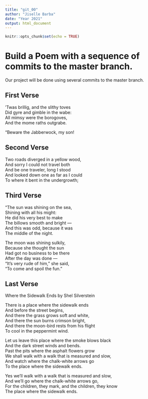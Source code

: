 ```yaml
---
title: "git_00"
author: "Jiselle Barba"
date: "Year 2021"
output: html_document
---
```


```r
knitr::opts_chunk$set(echo = TRUE)
```
# Build a Poem with a sequence of commits to the master branch.
Our project will be done using several commits to the master branch.
<!-- Do not modify or change any text in "!--" bracketed areas such as this --- these are instructions to
you, if you change any of this the git program will notice it and compromise your git merging strategy !-->

## First Verse 
<!--Put the first five lines of a poem by Lewis Carrol in this section!-->
 ’Twas brillig, and the slithy toves    
      Did gyre and gimble in the wabe:   
All mimsy were the borogoves,   
      And the mome raths outgrabe.   
  
“Beware the Jabberwock, my son!  
  
## Second Verse
<!--Put the first five lines of a poem by Robert Frost here!-->
Two roads diverged in a yellow wood,  
And sorry I could not travel both  
And be one traveler, long I stood  
And looked down one as far as I could  
To where it bent in the undergrowth;  
  
## Third Verse
<!--Put the first two verses of The Walrus and the Carpenter here!-->
"The sun was shining on the sea,  
      Shining with all his might:  
He did his very best to make  
      The billows smooth and bright —  
And this was odd, because it was  
      The middle of the night.  
  
The moon was shining sulkily,  
      Because she thought the sun  
Had got no business to be there  
      After the day was done —  
"It's very rude of him," she said,  
      "To come and spoil the fun."  
        
## Last Verse
<!--Put a short poem of your choice 8-20 lines,here!-->
Where the Sidewalk Ends by Shel Silverstein  
  
There is a place where the sidewalk ends  
And before the street begins,  
And there the grass grows soft and white,  
And there the sun burns crimson bright,  
And there the moon-bird rests from his flight  
To cool in the peppermint wind.  
  
Let us leave this place where the smoke blows black  
And the dark street winds and bends.  
Past the pits where the asphalt flowers grow  
We shall walk with a walk that is measured and slow,  
And watch where the chalk-white arrows go  
To the place where the sidewalk ends.  
  
Yes we'll walk with a walk that is measured and slow,  
And we'll go where the chalk-white arrows go,  
For the children, they mark, and the children, they know  
The place where the sidewalk ends.  
  